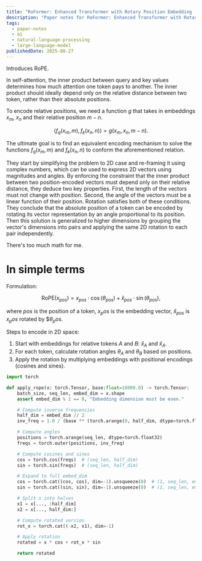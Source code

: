 ```yaml
---
title: "RoFormer: Enhanced Transformer with Rotary Position Embedding | Paper Notes"
description: "Paper notes for RoFormer: Enhanced Transformer with Rotary Position Embedding."
tags:
  - paper-notes
  - ai
  - natural-language-processing
  - large-language-model
publishedDate: 2025-08-27
---
```


Introduces RoPE.

In self-attention, the inner product between query and key values determines how much attention one token pays to another.
The inner product should ideally depend only on the relative distance between two token, rather than their absolute positions.

To encode relative positions, we need a function $g$ that takes in embeddings $x_m$, $x_n$ and their relative position $m-n$.

$$
\langle f_q(x_m, m), f_k(x_n, n) \rangle = g(x_m, x_n, m - n).
$$

The ultimate goal is to find an equivalent encoding mechanism to solve the functions $f_q(x_m,m)$ and $f_k(x_n,n)$ to conform the aforementioned relation.

They start by simplifying the problem to 2D case and re-framing it using complex numbers, which can be used to express 2D vectors using magnitudes and angles.
By enforcing the constraint that the inner product between two position-encoded vectors must depend only on their relative distance, they deduce two key properties.
First, the length of the vectors must not change with position.
Second, the angle of the vectors must be a linear function of their position.
Rotation satisfies both of these conditions.
They conclude that the absolute position of a token can be encoded by rotating its vector representation by an angle proportional to its position.
Then this solution is generalized to higher dimensions by grouping the vector's dimensions into pairs and applying the same 2D rotation to each pair independently.

There's too much math for me.

# In simple terms

Formulation:

$$
\text{RoPE}(x_{pos}) = x_{pos} \cdot \cos(\theta_{pos}) + \hat{x}_{pos} \cdot \sin(\theta_{pos}),
$$

where $pos$ is the position of a token, $x_pos$ is the embedding vector, $\hat{x}_{pos}$ is $x_pos$ rotated by $$\theta_pos$.

Steps to encode in 2D space:
1. Start with embeddings for relative tokens $A$ and $B$: $\hat{x}_A$ and $\hat{x}_A$.
2. For each token, calculate rotation angles $\theta_{A}$ and $\theta_{B}$ based on positions.
3. Apply the rotation by multiplying embeddings with positional encodings (cosines and sines).

```python
import torch

def apply_rope(x: torch.Tensor, base:float=10000.0) -> torch.Tensor:
    batch_size, seq_len, embed_dim = x.shape
    assert embed_dim % 2 == 0, "Embedding dimension must be even."

    # Compute inverse frequencies
    half_dim = embed_dim // 2
    inv_freq = 1.0 / (base ** (torch.arange(0, half_dim, dtype=torch.float32) / half_dim))

    # Compute angles
    positions = torch.arange(seq_len, dtype=torch.float32)
    freqs = torch.outer(positions, inv_freq)

    # Compute cosines and sines
    cos = torch.cos(freqs)  # (seq_len, half_dim)
    sin = torch.sin(freqs)  # (seq_len, half_dim)

    # Expand to full embed_dim
    cos = torch.cat((cos, cos), dim=-1).unsqueeze(0)  # (1, seq_len, embed_dim)
    sin = torch.cat((sin, sin), dim=-1).unsqueeze(0)  # (1, seq_len, embed_dim)

    # Split x into halves
    x1 = x[..., :half_dim]
    x2 = x[..., half_dim:]

    # Compute rotated version
    rot_x = torch.cat((-x2, x1), dim=-1)

    # Apply rotation
    rotated = x * cos + rot_x * sin

    return rotated
```
